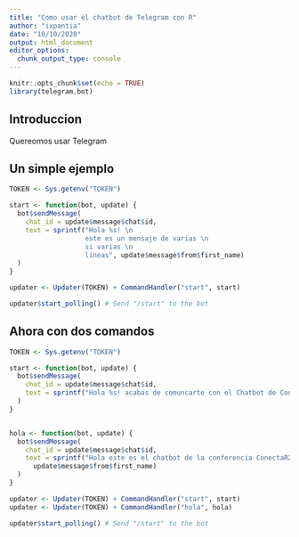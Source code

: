 ```yaml
---
title: "Como usar el chatbot de Telegram con R"
author: "ixpantia"
date: "10/10/2020"
output: html_document
editor_options: 
  chunk_output_type: console
---
```


```r
knitr::opts_chunk$set(echo = TRUE)
library(telegram.bot)
```

## Introduccion

Quereomos usar Telegram

## Un simple ejemplo

```r
TOKEN <- Sys.getenv("TOKEN")

start <- function(bot, update) {
  bot$sendMessage(
    chat_id = update$message$chat$id,
    text = sprintf("Hola %s! \n
                   este es un mensaje de varias \n
                   si varias \n
                   lineas", update$message$from$first_name)
  )
}

updater <- Updater(TOKEN) + CommandHandler("start", start)

updater$start_polling() # Send "/start" to the bot

```


## Ahora con dos comandos

```r
TOKEN <- Sys.getenv("TOKEN")

start <- function(bot, update) {
  bot$sendMessage(
    chat_id = update$message$chat$id,
    text = sprintf("Hola %s! acabas de comuncarte con el Chatbot de ConectaR2021. Usted tiene el control sobre este chatbot, haciendo sus consultas con los siguientes comandos. ..... ", update$message$from$first_name)
  )
}


hola <- function(bot, update) {
  bot$sendMessage(
    chat_id = update$message$chat$id,
    text = sprintf("Hola este es el chatbot de la conferencia ConectaR2021. Puedes usar esto para obtener informacion sobre lo que estamos haciendo. Para ver las diferentes opciones usa el /en este momento tenemos /info /programa. ", 
      update$message$from$first_name)
  )
}

updater <- Updater(TOKEN) + CommandHandler("start", start)
updater <- Updater(TOKEN) + CommandHandler("hola", hola)

updater$start_polling() # Send "/start" to the bot

```


